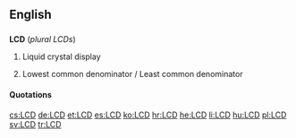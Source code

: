 ==English==

==={{initialism}}===
'''LCD''' (''plural LCDs'')

# {{context|electronics|computing}} Liquid crystal display
# {{mathematics}} Lowest common denominator / Least common denominator

====Quotations====
{{seeCites}}

[[cs:LCD]]
[[de:LCD]]
[[et:LCD]]
[[es:LCD]]
[[ko:LCD]]
[[hr:LCD]]
[[he:LCD]]
[[li:LCD]]
[[hu:LCD]]
[[pl:LCD]]
[[sv:LCD]]
[[tr:LCD]]